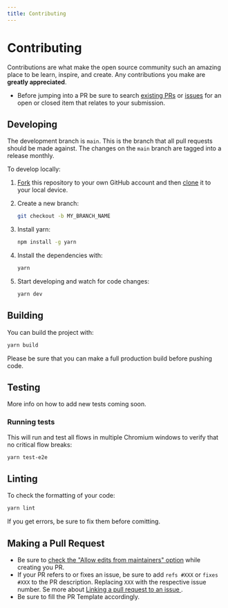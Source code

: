 ```yaml
---
title: Contributing
---
```


# Contributing

Contributions are what make the open source community such an amazing place to be learn, inspire, and create. Any contributions you make are **greatly appreciated**.

- Before jumping into a PR be sure to search [existing PRs](https://github.com/alwaysbegrowing/calendar/pulls) or [issues](https://github.com/alwaysbegrowing/calendar/issues) for an open or closed item that relates to your submission.

## Developing

The development branch is `main`. This is the branch that all pull
requests should be made against. The changes on the `main`
branch are tagged into a release monthly.

To develop locally:

1. [Fork](https://help.github.com/articles/fork-a-repo/) this repository to your
   own GitHub account and then
   [clone](https://help.github.com/articles/cloning-a-repository/) it to your local device.
2. Create a new branch:

   ```sh
   git checkout -b MY_BRANCH_NAME
   ```

3. Install yarn:

   ```sh
   npm install -g yarn
   ```

4. Install the dependencies with:

   ```sh
   yarn
   ```

5. Start developing and watch for code changes:

   ```sh
   yarn dev
   ```

## Building

You can build the project with:

```bash
yarn build
```

Please be sure that you can make a full production build before pushing code.

## Testing

More info on how to add new tests coming soon.

### Running tests

This will run and test all flows in multiple Chromium windows to verify that no critical flow breaks:

```sh
yarn test-e2e
```

## Linting

To check the formatting of your code:

```sh
yarn lint
```

If you get errors, be sure to fix them before comitting.

## Making a Pull Request

- Be sure to [check the "Allow edits from maintainers" option](https://docs.github.com/en/pull-requests/collaborating-with-pull-requests/working-with-forks/allowing-changes-to-a-pull-request-branch-created-from-a-fork) while creating you PR.
- If your PR refers to or fixes an issue, be sure to add `refs #XXX` or `fixes #XXX` to the PR description. Replacing `XXX` with the respective issue number. Se more about [Linking a pull request to an issue
  ](https://docs.github.com/en/issues/tracking-your-work-with-issues/linking-a-pull-request-to-an-issue).
- Be sure to fill the PR Template accordingly.
